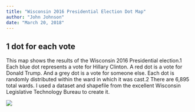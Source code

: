 ```yaml
---
title: "Wisconsin 2016 Presidential Election Dot Map"
author: "John Johnson"
date: "March 20, 2018"
---
```


## 1 dot for each vote

This map shows the results of the Wisconsin 2016 Presidential election.1 Each blue dot represents a vote for Hillary Clinton. A red dot is a vote for Donald Trump. And a grey dot is a vote for someone else. Each dot is randomly distributed within the ward in which it was cast.2 There are 6,895 total wards. I used a dataset and shapefile from the excellent Wisconsin Legislative Technology Bureau to create it.

:::{.column-screen}
![](graphics/2016_Dot_Map.png)
:::
